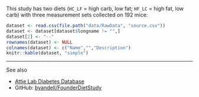 This study has two diets (`HC_LF` = high carb, low fat; `HF_LC` = high fat, low carb) with three measurement sets collected on 192 mice:
  
```r
dataset <- read.csv(file.path("data/RawData", "source.csv"))
dataset <- dataset[dataset$longname != "",]
dataset[2] <- "--"
rownames(dataset) <- NULL
colnames(dataset) <- c("Name","","Description")
knitr::kable(dataset, "simple")
```

<hr>
See also

- [Attie Lab Diabetes Database](http://diabetes.wisc.edu/)
- GitHub: [byandell/FounderDietStudy](https://github.com/byandell/FounderDietStudy)
